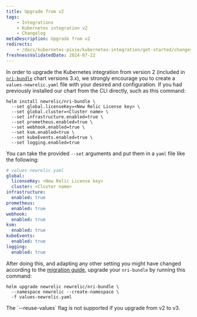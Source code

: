 ```yaml
---
title: Upgrade from v2
tags:
    - Integrations
    - Kubernetes integration v2
    - Changelog
metaDescription: Upgrade from v2
redirects:
    - /docs/kubernetes-pixie/kubernetes-integration/get-started/changes-since-v3
freshnessValidatedDate: 2024-07-22
---
```


In order to upgrade the Kubernetes integration from version 2 (included in [`nri-bundle`](https://github.com/newrelic/helm-charts/tree/master/charts/nri-bundle) chart versions 3.x), we strongly encourage you to create a `values-newrelic.yaml` file with your desired <InlinePopover type="licenseKey"/> and configuration. If you had previously installed our chart from the CLI directly, such as this command:

```shell
helm install newrelic/nri-bundle \
  --set global.licenseKey=<New Relic License key> \
  --set global.cluster=<Cluster name> \
  --set infrastructure.enabled=true \
  --set prometheus.enabled=true \
  --set webhook.enabled=true \
  --set ksm.enabled=true \
  --set kubeEvents.enabled=true \
  --set logging.enabled=true
```

You can take the provided `--set` arguments and put them in a `yaml` file like the following:

```yaml
# values-newrelic.yaml
global:
  licenseKey: <New Relic License key>
  cluster: <Cluster name>
infrastructure:
  enabled: true
prometheus:
  enabled: true
webhook:
  enabled: true
ksm:
  enabled: true
kubeEvents:
  enabled: true
logging:
  enabled: true
```

After doing this, and adapting any other setting you might have changed according to the [migration guide](/docs/kubernetes-pixie/kubernetes-integration/advanced-configuration/k8s-version2/changes-since-v3/#migration-guide), upgrade your `nri-bundle` by running this command:

```shell
helm upgrade newrelic newrelic/nri-bundle \
  --namespace newrelic --create-namespace \
  -f values-newrelic.yaml
```

<Callout variant="important">
  The `--reuse-values` flag is not supported if you upgrade from v2 to v3.
</Callout>
